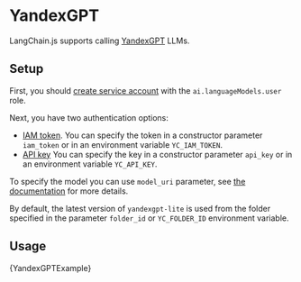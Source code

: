 # YandexGPT

LangChain.js supports calling [YandexGPT](https://cloud.yandex.com/en/services/yandexgpt) LLMs.

## Setup

First, you should [create service account](https://cloud.yandex.com/en/docs/iam/operations/sa/create) with the `ai.languageModels.user` role.

Next, you have two authentication options:

- [IAM token](https://cloud.yandex.com/en/docs/iam/operations/iam-token/create-for-sa).
  You can specify the token in a constructor parameter `iam_token` or in an environment variable `YC_IAM_TOKEN`.
- [API key](https://cloud.yandex.com/en/docs/iam/operations/api-key/create)
  You can specify the key in a constructor parameter `api_key` or in an environment variable `YC_API_KEY`.

To specify the model you can use `model_uri` parameter, see [the documentation](https://cloud.yandex.com/en/docs/yandexgpt/concepts/models#yandexgpt-generation) for more details.

By default, the latest version of `yandexgpt-lite` is used from the folder specified in the parameter `folder_id` or `YC_FOLDER_ID` environment variable.

## Usage


<CodeBlock language="typescript">{YandexGPTExample}</CodeBlock>

